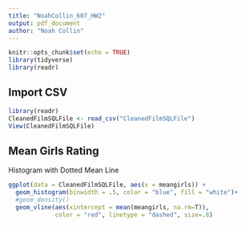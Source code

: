 ---
title: "NoahCollin_607_HW2"
output: pdf_document
author: "Noah Collin"
---

```{r setup, include=FALSE}
knitr::opts_chunk$set(echo = TRUE)
library(tidyverse)
library(readr)
```

## Import CSV

```{r Import CSV from SQL}
library(readr)
CleanedFilmSQLFile <- read_csv("CleanedFilmSQLFile")
View(CleanedFilmSQLFile)
```

## Mean Girls Rating

Histogram with Dotted Mean Line

```{r pressure, echo=FALSE}
ggplot(data = CleanedFilmSQLFile, aes(x = meangirls)) + 
  geom_histogram(binwidth = .5, color = "blue", fill = "white")+
  #geom_density()
  geom_vline(aes(xintercept = mean(meangirls, na.rm=T)),
             color = "red", linetype = "dashed", size=.8)
```
